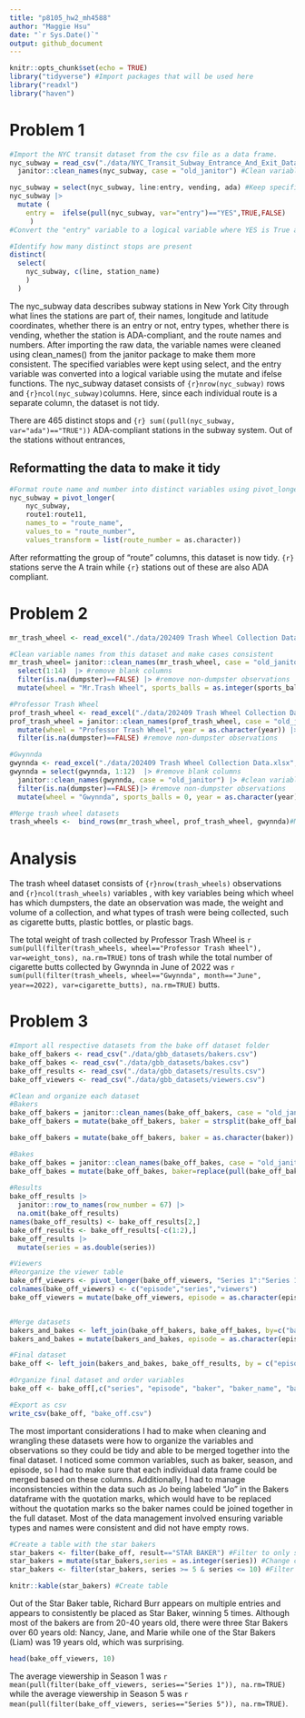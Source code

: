 ```yaml
---
title: "p8105_hw2_mh4588"
author: "Maggie Hsu"
date: "`r Sys.Date()`"
output: github_document
---
```


```r
knitr::opts_chunk$set(echo = TRUE)
library("tidyverse") #Import packages that will be used here
library("readxl")
library("haven")
```

# Problem 1
```r
#Import the NYC transit dataset from the csv file as a data frame. 
nyc_subway = read_csv("./data/NYC_Transit_Subway_Entrance_And_Exit_Data.csv") |> 
  janitor::clean_names(nyc_subway, case = "old_janitor") #Clean variable names using the clean_names function

nyc_subway = select(nyc_subway, line:entry, vending, ada) #Keep specified variables
nyc_subway |>
  mutate ( 
    entry =  ifelse(pull(nyc_subway, var="entry")=="YES",TRUE,FALSE)
     )
#Convert the "entry" variable to a logical variable where YES is True and NO is False

#Identify how many distinct stops are present 
distinct(
  select(
    nyc_subway, c(line, station_name)
    )
  )

```

The nyc_subway data describes subway stations in New York City through what lines the stations are part of, their names, longitude and latitude coordinates, whether there is an entry or not, entry types, whether there is vending, whether the station is ADA-compliant, and the route names and numbers. After importing the raw data, the variable names were cleaned using clean_names() from the janitor package to make them more consistent. The specified variables were kept using select, and the entry variable was converted into a logical variable using the mutate and ifelse functions. The nyc_subway dataset consists of `{r}nrow(nyc_subway)` rows and `{r}ncol(nyc_subway)`columns. Here, since each individual route is a separate column, the dataset is not tidy. 

There are 465 distinct stops and `{r} sum((pull(nyc_subway, var="ada")=="TRUE"))` ADA-compliant stations in the subway system. Out of the stations without entrances, 


## Reformatting the data to make it tidy
```r
#Format route name and number into distinct variables using pivot_longer
nyc_subway = pivot_longer(
    nyc_subway, 
    route1:route11,
    names_to = "route_name", 
    values_to = "route_number",
    values_transform = list(route_number = as.character)) 

```
After reformatting the group of "route" columns, this dataset is now tidy. `{r}` stations serve the A train while `{r}` stations out of these are also ADA compliant. 

# Problem 2
```r
mr_trash_wheel <- read_excel("./data/202409 Trash Wheel Collection Data.xlsx", sheet = 1) #Read dataset and omit non-data entries

#Clean variable names from this dataset and make cases consistent
mr_trash_wheel= janitor::clean_names(mr_trash_wheel, case = "old_janitor") |>
  select(1:14)  |> #remove blank columns
  filter(is.na(dumpster)==FALSE) |> #remove non-dumpster observations
  mutate(wheel = "Mr.Trash Wheel", sports_balls = as.integer(sports_balls)) #add wheel variable which identifies which trash wheel and round sports balls to the nearest integer

#Professor Trash Wheel
prof_trash_wheel <- read_excel("./data/202409 Trash Wheel Collection Data.xlsx", sheet = 2) #Read the dataset and omit non-data entries for Professor Trash Wheel
prof_trash_wheel = janitor::clean_names(prof_trash_wheel, case = "old_janitor") |> #Clean variable names
  mutate(wheel = "Professor Trash Wheel", year = as.character(year)) |> #add wheel identifier 
  filter(is.na(dumpster)==FALSE) #remove non-dumpster observations

#Gwynnda
gwynnda <- read_excel("./data/202409 Trash Wheel Collection Data.xlsx", sheet = 3, range="A2:L66") #Read the dataset and omit any non-data entries for Gwynnda
gwynnda = select(gwynnda, 1:12)  |> #remove blank columns
  janitor::clean_names(gwynnda, case = "old_janitor") |> #clean variable names
  filter(is.na(dumpster)==FALSE)|> #remove non-dumpster observations
  mutate(wheel = "Gwynnda", sports_balls = 0, year = as.character(year)) #add wheel identifier, add a sports ball column, and convert year to character so it can be merged with the other datasets

#Merge trash wheel datasets
trash_wheels <-  bind_rows(mr_trash_wheel, prof_trash_wheel, gwynnda)#Merge all data frames into one large dataframe
```

# Analysis
The trash wheel dataset consists of `{r}nrow(trash_wheels)` observations and  `{r}ncol(trash_wheels)` variables , with key variables being which wheel has which dumpsters, the date an observation was made, the weight and volume of a collection, and what types of trash were being collected, such as cigarette butts, plastic bottles, or plastic bags.

The total weight of trash collected by Professor Trash Wheel is `r sum(pull(filter(trash_wheels, wheel=="Professor Trash Wheel"), var=weight_tons), na.rm=TRUE)` tons of trash while the total number of cigarette butts collected by Gwynnda in June of 2022 was `r sum(pull(filter(trash_wheels, wheel=="Gwynnda", month=="June", year==2022), var=cigarette_butts), na.rm=TRUE) ` butts. 

# Problem 3
```r
#Import all respective datasets from the bake off dataset folder
bake_off_bakers <- read_csv("./data/gbb_datasets/bakers.csv")
bake_off_bakes <- read_csv("./data/gbb_datasets/bakes.csv")
bake_off_results <- read_csv("./data/gbb_datasets/results.csv")
bake_off_viewers <- read_csv("./data/gbb_datasets/viewers.csv")

#Clean and organize each dataset 
#Bakers
bake_off_bakers = janitor::clean_names(bake_off_bakers, case = "old_janitor") #clean variable names
bake_off_bakers = mutate(bake_off_bakers, baker = strsplit(bake_off_bakers$baker_name, " .*")) #add column with just first names so it can be joined with the other tables based on name

bake_off_bakers = mutate(bake_off_bakers, baker = as.character(baker))

#Bakes
bake_off_bakes = janitor::clean_names(bake_off_bakes, case = "old_janitor") #clean variable names
bake_off_bakes = mutate(bake_off_bakes, baker=replace(pull(bake_off_bakes, var="baker"),pull(bake_off_bakes, var="baker")=='"Jo"',"Jo")) #remove quotation marks off "Jo" in the table
       
#Results
bake_off_results |>
  janitor::row_to_names(row_number = 67) |>
  na.omit(bake_off_results)
names(bake_off_results) <- bake_off_results[2,]
bake_off_results <- bake_off_results[-c(1:2),]
bake_off_results |>
  mutate(series = as.double(series))

#Viewers
#Reorganize the viewer table
bake_off_viewers <- pivot_longer(bake_off_viewers, "Series 1":"Series 10",names_to="series", values_to="viewers")
colnames(bake_off_viewers) <- c("episode","series","viewers")
bake_off_viewers = mutate(bake_off_viewers, episode = as.character(episode)) #convert to character so it can be merged with other data frames


#Merge datasets
bakers_and_bakes <- left_join(bake_off_bakers, bake_off_bakes, by=c("baker", "series"))
bakers_and_bakes = mutate(bakers_and_bakes, episode = as.character(episode), series = as.character(series)) #edit variable type to match variable types for the other table so it can be merged

#Final dataset
bake_off <- left_join(bakers_and_bakes, bake_off_results, by = c("episode","series", "baker"))

#Organize final dataset and order variables
bake_off <- bake_off[,c("series", "episode", "baker", "baker_name", "baker_age", "baker_occupation", "hometown", "signature_bake", "show_stopper", "result", "technical")]

#Export as csv
write_csv(bake_off, "bake_off.csv")
```
The most important considerations I had to make when cleaning and wrangling these datasets were how to organize the variables and observations so they could be tidy and able to be merged together into the final dataset. I noticed some common variables, such as baker, season, and episode, so I had to make sure that each individual data frame could be merged based on these columns. Additionally, I had to manage inconsistencies within the data such as Jo being labeled "Jo" in the Bakers dataframe with the quotation marks, which would have to be replaced without the quotation marks so the baker names could be joined together in the full dataset. Most of the data management involved ensuring variable types and names were consistent and did not have empty rows.

```r
#Create a table with the star bakers
star_bakers <- filter(bake_off, result=="STAR BAKER") #Filter to only show Star Bakers
star_bakers = mutate(star_bakers,series = as.integer(series)) #Change character to integer type so it can be filtered. 
star_bakers <- filter(star_bakers, series >= 5 & series <= 10) #Filter to only show seasons 5-10

knitr::kable(star_bakers) #Create table
```
Out of the Star Baker table, Richard Burr appears on multiple entries and appears to consistently be placed as Star Baker, winning 5 times. Although most of the bakers are from 20-40 years old, there were three Star Bakers over 60 years old: Nancy, Jane, and Marie while one of the Star Bakers (Liam) was 19 years old, which was surprising.

```r
head(bake_off_viewers, 10)
```
The average viewership in Season 1 was `r mean(pull(filter(bake_off_viewers, series=="Series 1")), na.rm=TRUE)` while the average viewership in Season 5 was `r mean(pull(filter(bake_off_viewers, series=="Series 5")), na.rm=TRUE)`. 